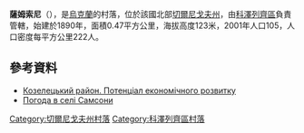 {{coord|50|56|48|N|31|2|8|E|scale:100000|display=title}}

'''薩姆索尼'''（{{lang-uk|Самсони}}），是[[烏克蘭|烏克蘭]]的村落，位於該國北部[[切爾尼戈夫州|切爾尼戈夫州]]，由[[科澤列齊區|科澤列齊區]]負責管轄，始建於1890年，面積0.47平方公里，海拔高度123米，2001年人口105，人口密度每平方公里222人。

==參考資料==
*[http://cg.gov.ua/web_docs/1/2014/03/docs/KOZELETS.PDF Козелецький район. Потенціал економічного розвитку] {{Wayback|url=http://cg.gov.ua/web_docs/1/2014/03/docs/KOZELETS.PDF |date=20151222113731 }}
* [http://weather.in.ua/ua/chernigovskaja/23260 Погода в селі Самсони] {{Wayback|url=http://weather.in.ua/ua/chernigovskaja/23260 |date=20160305203908 }}

[[Category:切爾尼戈夫州村落|Category:切爾尼戈夫州村落]]
[[Category:科澤列齊區村落|Category:科澤列齊區村落]]


{{Chernihiv-geo-stub}}